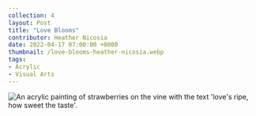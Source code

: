 ---
collection: 4
layout: Post
title: "Love Blooms"
contributor: Heather Nicosia
date: 2022-04-17 07:00:00 +0000
thumbnail: /love-blooms-heather-nicosia.webp
tags: 
- Acrylic
- Visual Arts
---
<img src="/images/4/love-blooms-heather-nicosia.jpg" 
    alt="An acrylic painting of strawberries on the vine with the text 'love's ripe, how sweet the taste'." />
